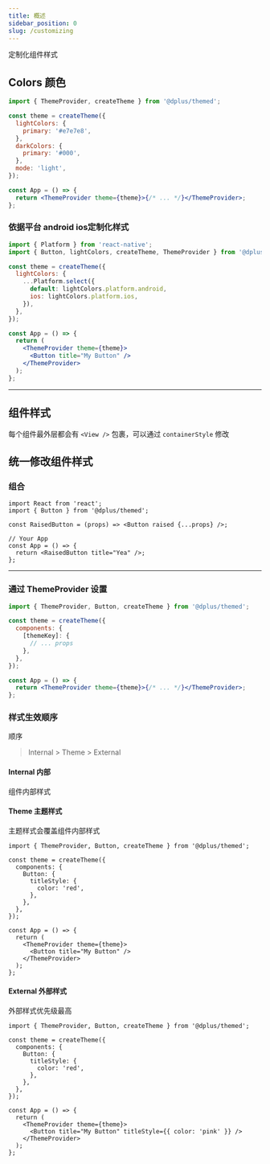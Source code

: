 ```yaml
---
title: 概述
sidebar_position: 0
slug: /customizing
---
```




定制化组件样式

## Colors 颜色


```jsx
import { ThemeProvider, createTheme } from '@dplus/themed';

const theme = createTheme({
  lightColors: {
    primary: '#e7e7e8',
  },
  darkColors: {
    primary: '#000',
  },
  mode: 'light',
});

const App = () => {
  return <ThemeProvider theme={theme}>{/* ... */}</ThemeProvider>;
};
```

### 依据平台 android ios定制化样式


```jsx
import { Platform } from 'react-native';
import { Button, lightColors, createTheme, ThemeProvider } from '@dplus/themed';

const theme = createTheme({
  lightColors: {
    ...Platform.select({
      default: lightColors.platform.android,
      ios: lightColors.platform.ios,
    }),
  },
});

const App = () => {
  return (
    <ThemeProvider theme={theme}>
      <Button title="My Button" />
    </ThemeProvider>
  );
};
```

---

## 组件样式

每个组件最外层都会有 `<View />` 包裹，可以通过 `containerStyle` 修改


## 统一修改组件样式


### 组合


```tsx
import React from 'react';
import { Button } from '@dplus/themed';

const RaisedButton = (props) => <Button raised {...props} />;

// Your App
const App = () => {
  return <RaisedButton title="Yea" />;
};
```

---

### 通过 ThemeProvider 设置


```jsx
import { ThemeProvider, Button, createTheme } from '@dplus/themed';

const theme = createTheme({
  components: {
    [themeKey]: {
      // ... props
    },
  },
});

const App = () => {
  return <ThemeProvider theme={theme}>{/* ... */}</ThemeProvider>;
};
```

### 样式生效顺序

顺序

> Internal > Theme > External

#### Internal 内部

组件内部样式

#### Theme 主题样式

主题样式会覆盖组件内部样式

```tsx
import { ThemeProvider, Button, createTheme } from '@dplus/themed';

const theme = createTheme({
  components: {
    Button: {
      titleStyle: {
        color: 'red',
      },
    },
  },
});

const App = () => {
  return (
    <ThemeProvider theme={theme}>
      <Button title="My Button" />
    </ThemeProvider>
  );
};
```


#### External 外部样式


外部样式优先级最高

```tsx
import { ThemeProvider, Button, createTheme } from '@dplus/themed';

const theme = createTheme({
  components: {
    Button: {
      titleStyle: {
        color: 'red',
      },
    },
  },
});

const App = () => {
  return (
    <ThemeProvider theme={theme}>
      <Button title="My Button" titleStyle={{ color: 'pink' }} />
    </ThemeProvider>
  );
};
```

